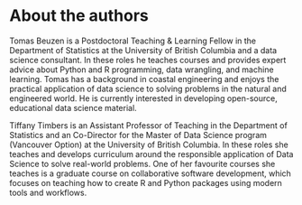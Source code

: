 

# About the authors {-}

Tomas Beuzen is a Postdoctoral Teaching & Learning Fellow in the Department of Statistics at the University of British Columbia and a data science consultant. In these roles he teaches courses and provides expert advice about Python and R programming, data wrangling, and machine learning. Tomas has a background in coastal engineering and enjoys the practical application of data science to solving problems in the natural and engineered world. He is currently interested in developing open-source, educational data science material.


Tiffany Timbers is an Assistant Professor of Teaching in the Department of Statistics and an Co-Director for the Master of Data Science program (Vancouver Option) at the University of British Columbia. In these roles she teaches and develops curriculum around the responsible application of Data Science to solve real-world problems. One of her favourite courses she teaches is a graduate course on collaborative software development, which focuses on teaching how to create R and Python packages using modern tools and workflows.

